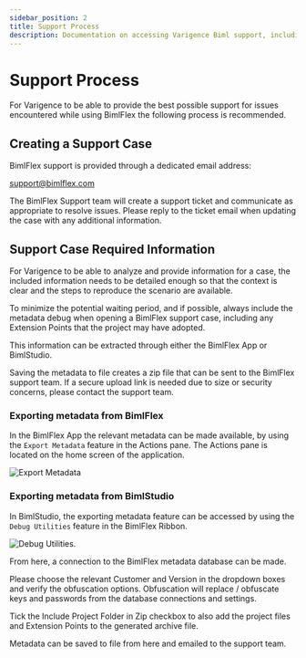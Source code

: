 ---
sidebar_position: 2
title: Support Process
description: Documentation on accessing Varigence Biml support, including creating a case and required information to be provided
---
# Support Process

For Varigence to be able to provide the best possible support for issues encountered while using BimlFlex the following process is recommended.

## Creating a Support Case

BimlFlex support is provided through a dedicated email address:

[support@bimlflex.com](mailto:support@bimlflex.com)

The BimlFlex Support team will create a support ticket and communicate as appropriate to resolve issues. Please reply to the ticket email when updating the case with any additional information.

## Support Case Required Information

For Varigence to be able to analyze and provide information for a case, the included information needs to be detailed enough so that the context is clear and the steps to reproduce the scenario are available.

To minimize the potential waiting period, and if possible, always include the metadata debug when opening a BimlFlex support case, including any Extension Points that the project may have adopted.

This information can be extracted through either the BimlFlex App or BimlStudio.

Saving the metadata to file creates a zip file that can be sent to the BimlFlex support team. If a secure upload link is needed due to size or security concerns, please contact the support team.

### Exporting metadata from BimlFlex

In the BimlFlex App the relevant metadata can be made available, by using the `Export Metadata` feature in the Actions pane. The Actions pane is located on the home screen of the application.

![Export Metadata](/img/bimlflex/bimlflex-ss-v5-bimlflexapp-actions-pane.png "Export Metadata")

### Exporting metadata from BimlStudio

In BimlStudio, the exporting metadata feature can be accessed by using the `Debug Utilities` feature in the BimlFlex Ribbon.

![Debug Utilities](/img/bimlflex/bimlflex-ss-v5-debug-bimlflex-utility.png "Debug Utilities").

From here, a connection to the BimlFlex metadata database can be made.

Please choose the relevant Customer and Version in the dropdown boxes and verify the obfuscation options. Obfuscation will replace / obfuscate keys and passwords from the database connections and settings.

Tick the Include Project Folder in Zip checkbox to also add the project files and Extension Points to the generated archive file.

Metadata can be saved to file from here and emailed to the support team.
